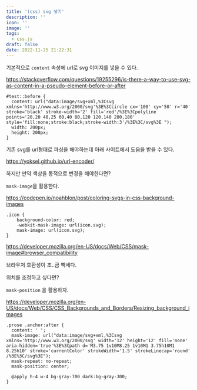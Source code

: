 ```yaml
---
title: '(css) svg 넣기'
description: ''
icon: ''
image: ''
tags:
  - css.js
draft: false
date: 2022-11-25 21:22:31
---
```


기본적으로 `content` 속성에 url로 svg 이미지를 넣을 수 있다.

https://stackoverflow.com/questions/19255296/is-there-a-way-to-use-svg-as-content-in-a-pseudo-element-before-or-after

```tsx
#test::before {
  content: url("data:image/svg+xml,%3Csvg xmlns='http://www.w3.org/2000/svg'%3E%3Ccircle cx='100' cy='50' r='40' stroke='black' stroke-width='2' fill='red'/%3E%3Cpolyline points='20,20 40,25 60,40 80,120 120,140 200,180' style='fill:none;stroke:black;stroke-width:3'/%3E%3C/svg%3E ");
  width: 200px;
  height: 200px;
}
```

기존 svg를 url형태로 파싱을 해야하는데 아래 사이트에서 도움을 받을 수 있다.

https://yoksel.github.io/url-encoder/

하지만 만약 색상을 동적으로 변경을 해야한다면?

`mask-image`을 활용한다.

https://codepen.io/noahblon/post/coloring-svgs-in-css-background-images

```tsx
.icon {
    background-color: red;
    -webkit-mask-image: url(icon.svg);
    mask-image: url(icon.svg);
}
```

https://developer.mozilla.org/en-US/docs/Web/CSS/mask-image#browser_compatibility

브라우저 호환성이 조..금 빡세다.

위치를 조정하고 싶다면?

`mask-position` 을 활용하자.

https://developer.mozilla.org/en-US/docs/Web/CSS/CSS_Backgrounds_and_Borders/Resizing_background_images

```tsx
.prose .anchor:after {
  content: ' ';
  mask-image: url("data:image/svg+xml,%3Csvg xmlns='http://www.w3.org/2000/svg' width='12' height='12' fill='none' aria-hidden='true'%3E%3Cpath d='M3.75 1v10M8.25 1v10M1 3.75h10M1 8.25h10' stroke='currentColor' strokeWidth='1.5' strokeLinecap='round' /%3E%3C/svg%3E");
  mask-repeat: no-repeat;
  mask-position: center;

  @apply h-4 w-4 bg-gray-700 dark:bg-gray-300;
}
```
